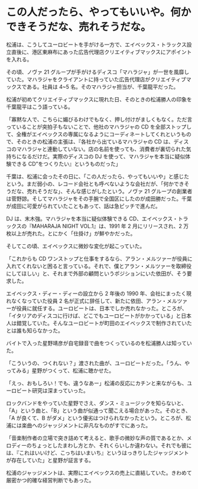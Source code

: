 # この人だったら、やってもいいや。何かできそうだな、売れそうだな。

松浦は、こうしてユーロビートを手がける一方で、エイベックス・トラックス設立直後に、港区東麻布にあった広告代理店クリエイティブマックスにアポイントを入れる。

その頃、ノヴァ 21 グループが手がけるディスコ「マハラジャ」が一世を風靡していた。マハラジャをクライアントに持っていた広告代理店がクリエイティブマックスである。社員は 4~5 名。そのマハラジャ担当が、千葉龍平だった。

松浦が初めてクリエイティブマックスに現れた日、そのときの松浦勝人の印象を千葉龍平はこう語っている。

「寡黙な人で、こちらに媚びるわけでもなく、押し付けがましくもなく。ただ言っていることが突拍子もないことで、他社のマハラジャの CD を全部ストップして、全権がエイベックスの専属になるようにコーディネートしてくれというもので、そのときの松浦の主張は、『各社から出ているマハラジャの CD は、ディスコのマハラジャと連動していない。店の名前を使っても、消費者が裏切られた気持ちになるだけだ。実際のディスコの DJ を使って、マハラジャを本当に疑似体験できる CD”をつくりたい』というものだった」

千葉は、松浦に会ったその日に、「この人だったら、やってもいいや」と感じたという。まだ弱小の、レコード会社とも呼べないような会社だが、「何かできそうだな、売れそうだな」、そんな感じがしたという。ノヴァ 21 グループの創業者は菅野諒。そしてマハラジャをその手腕で全国区にしたのが成田勝だった。千葉が成田に可愛がられていたこともあって、話は急ピッチで進んだ。

DJ は、末木強。マハラジャを本当に疑似体験できる CD、エイベックス・トラックスの『MAHARAJA NIGHT VOL.1』は、1991 年 2 月にリリースされ、2 万枚以上が売れた。とにかく「仕掛け」が鮮やかだった。

そしてこの頃、エイベックスに微妙な変化が起こっていた。

「これからも CD ワンストップと仕事をするなら、アラン・メルツァーが役員に入れてくれないと困ると言っている。それで、僕とアラン・メルツァーを取締役にしてほしい」と、それまで外部の顧問というポジションにいた依田が、そう要求した。

エイベックス・ディー・ディーの設立から 2 年後の 1990 年、会社にまったく現れなくなっていた役員 2 名が正式に辞任して、新たに依田、アラン・メルツァーが役員に就任する。ユーロビートは、日本でしか売れなかった。ところが、「イタリアのディスコに行けば、どこでもユーロビートがかかっている」と日本人は錯覚していた。そんなユーロビートが町田のエイベックスで制作されていたとは誰も知らなかった。

バイトで入った星野靖彦が自宅録音で曲をつくっているのを松浦勝人は知っていた。

「こういうの、つくれない？」渡された曲が、ユーロビートだった。「うん、やってみる」星野がつくって、松浦に聴かせた。

「えっ、おもしろい！でも、違うなあー」松浦の反応にカチンと来ながらも、ユーロビート研究は深まっていった。

ロックバンドをやっていた星野でさえ、ダンス・ミュージックを知らないと、「A」という曲と、「B」という曲が似通って聞こえる場合があった。そのとき、「A が良くて、B がダメ」という優劣はつけられなかったという。ところが、松浦には楽曲へのジャッジメントに非凡なものがすでにあった。

「音楽制作者の立場で突き詰めて考えると、歌手の微妙な声の質であるとか、メロディーのちょっとしたまわし方とか、それくらいしか違わない。それでも彼には、『これはいいけど、こっちはいまいち』というはっきりしたジャッジメントが存在していた」と星野が証言する。

松浦のジャッジメントは、実際にエイベックスの売上に直結していた。きわめて厳密かつ的確な経営判断でもあった。
